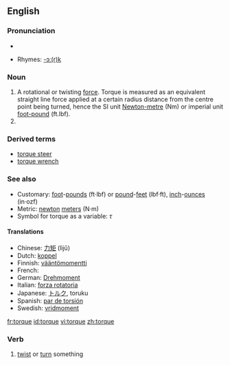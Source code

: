 {{wikipedia}}
==English==

===Pronunciation===
*{{audio|en-us-torque.ogg|Audio (US)}}

*Rhymes: [[Rhymes:English:-ɔː(r)k|-ɔː(r)k]]

===Noun===
{{en-noun|-}}
# A rotational or twisting [[force]].  Torque is measured as an equivalent straight line force applied at a certain radius distance from the centre point being turned, hence the SI unit [[Newton-metre]] (Nm) or imperial unit [[foot-pound]] (ft.lbf).
# {{alternative spelling of|torc}}

===Derived terms===
*[[torque steer]]
*[[torque wrench]]

===See also===
*Customary: [[foot]]-[[pound-force|pounds]] (ft·lbf) or [[pound-force|pound]]-[[feet]] (lbf·ft), [[inch]]-[[ounce-force|ounces]] (in·ozf)
*Metric: [[newton]] [[meter]]s (N·m)
*Symbol for torque as a variable:  ''&tau;''

====Translations====
*Chinese: [[力矩]] (lìjǔ)
*Dutch: [[koppel]] {{n}}
*Finnish: [[vääntömomentti]]
*French: {{t+|fr|torque|m}}
*German: [[Drehmoment]] {{n}}
*Italian: [[forza rotatoria]] {{f}}
*Japanese: [[トルク]], toruku
*Spanish: [[par de torsión]]
*Swedish: [[vridmoment]]


[[fr:torque]]
[[id:torque]]
[[vi:torque]]
[[zh:torque]]

===Verb===
{{en-verb|torqu|es}}

# [[twist]] or [[turn]] something
